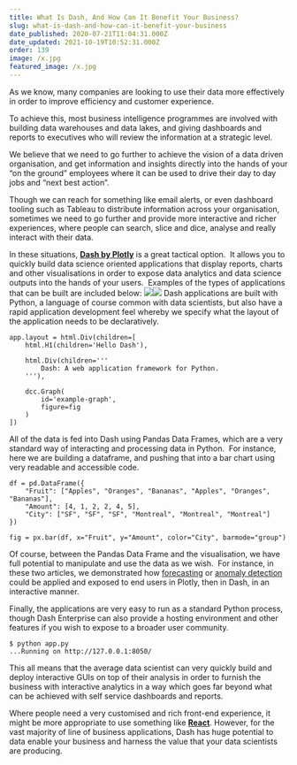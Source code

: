 ```yaml
---
title: What Is Dash, And How Can It Benefit Your Business?
slug: what-is-dash-and-how-can-it-benefit-your-business
date_published: 2020-07-21T11:04:31.000Z
date_updated: 2021-10-19T10:52:31.000Z
order: 139
image: /x.jpg
featured_image: /x.jpg
---
```


As we know, many companies are looking to use their data more effectively in order to improve efficiency and customer experience.

To achieve this, most business intelligence programmes are involved with building data warehouses and data lakes, and giving dashboards and reports to executives who will review the information at a strategic level.

We believe that we need to go further to achieve the vision of a data driven organisation, and get information and insights directly into the hands of your “on the ground” employees where it can be used to drive their day to day jobs and “next best action”.

Though we can reach for something like email alerts, or even dashboard tooling such as Tableau to distribute information across your organisation, sometimes we need to go further and provide more interactive and richer experiences, where people can search, slice and dice, analyse and really interact with their data.

In these situations, [**Dash by Plotly**](https://plotly.com/dash/) is a great tactical option.  It allows you to quickly build data science oriented applications that display reports, charts and other visualisations in order to expose data analytics and data science outputs into the hands of your users.  Examples of the types of applications that can be built are included below:
![](/content/images/wordpress/2020/07/Screenshot-2020-07-21-at-11.12.28-1024x572.png)![](/content/images/wordpress/2020/07/Screenshot-2020-07-21-at-11.12.21-1024x546.png)
Dash applications are built with Python, a language of course common with data scientists, but also have a rapid application development feel whereby we specify what the layout of the application needs to be declaratively.

    app.layout = html.Div(children=[
        html.H1(children='Hello Dash'),
    
        html.Div(children='''
            Dash: A web application framework for Python.
        '''),
    
        dcc.Graph(
            id='example-graph',
            figure=fig
        )
    ])

All of the data is fed into Dash using Pandas Data Frames, which are a very standard way of interacting and processing data in Python.  For instance, here we are building a dataframe, and pushing that into a bar chart using very readable and accessible code.

    df = pd.DataFrame({
        "Fruit": ["Apples", "Oranges", "Bananas", "Apples", "Oranges", "Bananas"],
        "Amount": [4, 1, 2, 2, 4, 5],
        "City": ["SF", "SF", "SF", "Montreal", "Montreal", "Montreal"]
    })
    
    fig = px.bar(df, x="Fruit", y="Amount", color="City", barmode="group")

Of course, between the Pandas Data Frame and the visualisation, we have full potential to manipulate and use the data as we wish.  For instance, in these two articles, we demonstrated how [forecasting](https://timeflow.academy/blog/forecasting-using-data-stored-in-apache-druid) or [anomaly detection](/anomaly-detection-using-data-stored-in-apache-druid/) could be applied and exposed to end users in Plotly, then in Dash, in an interactive manner.

Finally, the applications are very easy to run as a standard Python process, though Dash Enterprise can also provide a hosting environment and other features if you wish to expose to a broader user community.

    $ python app.py
    ...Running on http://127.0.0.1:8050/

This all means that the average data scientist can very quickly build and deploy interactive GUIs on top of their analysis in order to furnish the business with interactive analytics in a way which goes far beyond what can be achieved with self service dashboards and reports.

Where people need a very customised and rich front-end experience, it might be more appropriate to use something like [**React**](https://reactjs.org/). However, for the vast majority of line of business applications, Dash has huge potential to data enable your business and harness the value that your data scientists are producing.
